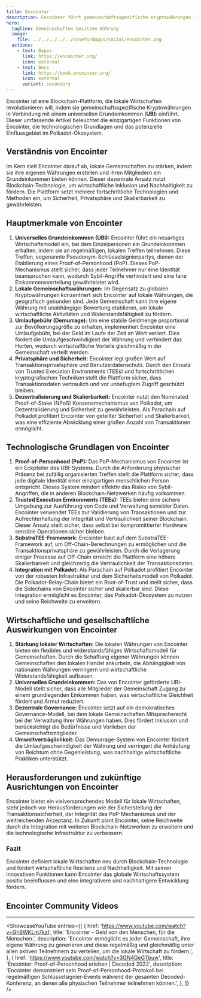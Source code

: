 ```yaml
---
title: Encointer
description: Encointer führt gemeinschaftsspezifische Kryptowährungen in Verbindung mit einem universellen Grundeinkommen (UBI) für lokale Gemeinschaften ein.
hero:
  tagline: Gemeinschaften besitzen Währung
  image: 
    file: ../../../../../assets/dapps/social/encointer.png
  actions:
    - text: Dapps
      link: https://encointer.org/
      icon: external
    - text: Docs
      link: https://book.encointer.org/
      icon: external
      variant: secondary
---
```



Encointer ist eine Blockchain-Plattform, die lokale Wirtschaften revolutionieren will, indem sie gemeinschaftsspezifische Kryptowährungen in Verbindung mit einem universellen Grundeinkommen (**UBI**) einführt. Dieser umfassende Artikel beleuchtet die einzigartigen Funktionen von Encointer, die technologischen Grundlagen und das potenzielle Einflussgebiet im Polkadot-Ökosystem.

## Verständnis von Encointer
Im Kern zielt Encointer darauf ab, lokale Gemeinschaften zu stärken, indem sie ihre eigenen Währungen erstellen und ihren Mitgliedern ein Grundeinkommen bieten können. Dieser dezentrale Ansatz nutzt Blockchain-Technologie, um wirtschaftliche Inklusion und Nachhaltigkeit zu fördern. Die Plattform setzt mehrere fortschrittliche Technologien und Methoden ein, um Sicherheit, Privatsphäre und Skalierbarkeit zu gewährleisten.

## Hauptmerkmale von Encointer
1. **Universelles Grundeinkommen (UBI):** Encointer führt ein neuartiges Wirtschaftsmodell ein, bei dem Einzelpersonen ein Grundeinkommen erhalten, indem sie an regelmäßigen, lokalen Treffen teilnehmen. Diese Treffen, sogenannte Pseudonym-Schlüsselsignierpartys, dienen der Etablierung eines Proof-of-Personhood (PoP). Dieses PoP-Mechanismus stellt sicher, dass jeder Teilnehmer nur eine Identität beanspruchen kann, wodurch Sybil-Angriffe verhindert und eine faire Einkommensverteilung gewährleistet wird.
2. **Lokale Gemeinschaftswährungen:** Im Gegensatz zu globalen Kryptowährungen konzentriert sich Encointer auf lokale Währungen, die geografisch gebunden sind. Jede Gemeinschaft kann ihre eigene Währung mit unabhängiger Bewertung etablieren, um lokale wirtschaftliche Aktivitäten und Widerstandsfähigkeit zu fördern.
3. **Umlaufgebühr (Demurrage):** Um eine stabile Geldmenge proportional zur Bevölkerungsgröße zu erhalten, implementiert Encointer eine Umlaufgebühr, bei der Geld im Laufe der Zeit an Wert verliert. Dies fördert die Umlaufgeschwindigkeit der Währung und verhindert das Horten, wodurch wirtschaftliche Vorteile gleichmäßig in der Gemeinschaft verteilt werden.
4. **Privatsphäre und Sicherheit:** Encointer legt großen Wert auf Transaktionsprivatsphäre und Benutzerdatenschutz. Durch den Einsatz von Trusted Execution Environments (TEEs) und fortschrittlichen kryptografischen Techniken stellt die Plattform sicher, dass Transaktionsdaten vertraulich und vor unbefugtem Zugriff geschützt bleiben.
5. **Dezentralisierung und Skalierbarkeit:** Encointer nutzt den Nominated Proof-of-Stake (NPoS) Konsensmechanismus von Polkadot, um Dezentralisierung und Sicherheit zu gewährleisten. Als Parachain auf Polkadot profitiert Encointer von geteilter Sicherheit und Skalierbarkeit, was eine effiziente Abwicklung einer großen Anzahl von Transaktionen ermöglicht.

## Technologische Grundlagen von Encointer
1. **Proof-of-Personhood (PoP):** Das PoP-Mechanismus von Encointer ist ein Eckpfeiler des UBI-Systems. Durch die Anforderung physischer Präsenz bei zufällig organisierten Treffen stellt die Plattform sicher, dass jede digitale Identität einer einzigartigen menschlichen Person entspricht. Dieses System mindert effektiv das Risiko von Sybil-Angriffen, die in anderen Blockchain-Netzwerken häufig vorkommen.
2. **Trusted Execution Environments (TEEs):** TEEs bieten eine sichere Umgebung zur Ausführung von Code und Verwaltung sensibler Daten. Encointer verwendet TEEs zur Validierung von Transaktionen und zur Aufrechterhaltung der Integrität und Vertraulichkeit seiner Blockchain. Dieser Ansatz stellt sicher, dass selbst bei kompromittierter Hardware sensible Operationen sicher bleiben.
3. **SubstraTEE-Framework:** Encointer baut auf dem SubstraTEE-Framework auf, um Off-Chain-Berechnungen zu ermöglichen und die Transaktionsprivatsphäre zu gewährleisten. Durch die Verlagerung einiger Prozesse auf Off-Chain erreicht die Plattform eine höhere Skalierbarkeit und gleichzeitig die Vertraulichkeit der Transaktionsdaten.
4. **Integration mit Polkadot:** Als Parachain auf Polkadot profitiert Encointer von der robusten Infrastruktur und dem Sicherheitsmodell von Polkadot. Die Polkadot-Relay-Chain bietet ein Root-of-Trust und stellt sicher, dass die Sidechains von Encointer sicher und skalierbar sind. Diese Integration ermöglicht es Encointer, das Polkadot-Ökosystem zu nutzen und seine Reichweite zu erweitern.

## Wirtschaftliche und gesellschaftliche Auswirkungen von Encointer
1. **Stärkung lokaler Wirtschaften:** Die lokalen Währungen von Encointer bieten ein flexibles und widerstandsfähiges Wirtschaftsmodell für Gemeinschaften. Durch die Schaffung eigener Währungen können Gemeinschaften den lokalen Handel ankurbeln, die Abhängigkeit von nationalen Währungen verringern und wirtschaftliche Widerstandsfähigkeit aufbauen.
2. **Universelles Grundeinkommen:** Das von Encointer geförderte UBI-Modell stellt sicher, dass alle Mitglieder der Gemeinschaft Zugang zu einem grundlegenden Einkommen haben, was wirtschaftliche Gleichheit fördert und Armut reduziert.
3. **Dezentrale Governance:** Encointer setzt auf ein demokratisches Governance-Modell, bei dem lokale Gemeinschaften Mitspracherecht bei der Verwaltung ihrer Währungen haben. Dies fördert Inklusion und berücksichtigt die Bedürfnisse und Vorlieben der Gemeinschaftsmitglieder.
4. **Umweltverträglichkeit:** Das Demurrage-System von Encointer fördert die Umlaufgeschwindigkeit der Währung und verringert die Anhäufung von Reichtum ohne Gegenleistung, was nachhaltige wirtschaftliche Praktiken unterstützt.

## Herausforderungen und zukünftige Ausrichtungen von Encointer
Encointer bietet ein vielversprechendes Modell für lokale Wirtschaften, steht jedoch vor Herausforderungen wie der Sicherstellung der Transaktionssicherheit, der Integrität des PoP-Mechanismus und der weitreichenden Akzeptanz. In Zukunft plant Encointer, seine Reichweite durch die Integration mit weiteren Blockchain-Netzwerken zu erweitern und die technologische Infrastruktur zu verbessern.

### Fazit
Encointer definiert lokale Wirtschaften neu durch Blockchain-Technologie und fördert wirtschaftliche Resilienz und Nachhaltigkeit. Mit seinen innovativen Funktionen kann Encointer das globale Wirtschaftssystem positiv beeinflussen und eine integrativere und nachhaltigere Entwicklung fördern.

## Encointer Community Videos
------------
<ShowcaseYouTube
  entries={[
        {
        href: 'https://www.youtube.com/watch?v=Gh6WKLm7kzI',
      title: 'Encointer - Geld von den Menschen, für die Menschen.',
      description: 'Encointer ermöglicht es jeder Gemeinschaft, ihre eigene Währung zu generieren und diese regelmäßig und gleichmäßig unter allen aktiven Teilnehmern zu verteilen, um die lokale Wirtschaft zu fördern.',
    },
            {
        href: 'https://www.youtube.com/watch?v=3GN4GeGTbuw',
      title: 'Encointer: Proof-of-Personhood erleben | Decoded 2022',
      description: 'Encointer demonstriert sein Proof-of-Personhood-Protokoll bei regelmäßigen Schlüsselsignier-Events während der gesamten Decoded-Konferenz, an denen alle physischen Teilnehmer teilnehmen können.',
    },
  ]} />
